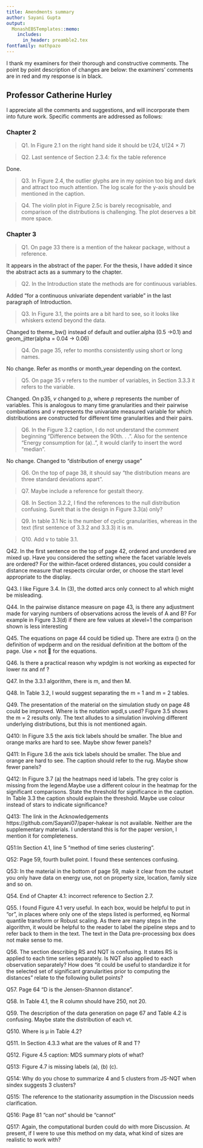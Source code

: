 ```yaml
---
title: Amendments summary
author: Sayani Gupta
output:
  MonashEBSTemplates::memo:
    includes:
      in_header: preamble2.tex
fontfamily: mathpazo
---
```


I thank my examiners for their thorough and constructive comments. The point by point description of changes are below: the examiners' comments are in red and my response is in black.

## Professor Catherine Hurley {-}

I appreciate all the comments and suggestions, and will incorporate them into future work. Specific comments are addressed as follows:

### Chapter 2

> Q1. In Figure 2.1 on the right hand side it should be t/24, t/(24 × 7)

> Q2. Last sentence of Section 2.3.4: fix the table reference

Done.

> Q3. In Figure 2.4, the outlier glyphs are in my opinion too big and dark and attract too much attention.
The log scale for the y-axis should be mentioned in the caption.



> Q4. The violin plot in Figure 2.5c is barely recognisable, and comparison of the distributions is challenging.
The plot deserves a bit more space.


### Chapter 3

> Q1. On page 33 there is a mention of the hakear package, without a reference.

It appears in the abstract of the paper. 
For the thesis, I have added it since the abstract acts as a summary to the chapter.

> Q2. In the Introduction state the methods are for continuous variables.

Added "for a continuous univariate dependent variable" in the last paragraph of Introduction.

> Q3. In Figure 3.1, the points are a bit hard to see, so it looks like whiskers extend beyond the data.

Changed to theme_bw() instead of default and outlier.alpha (0.5 ->0.1) and geom_jitter(alpha = 0.04 -> 0.06)

> Q4. On page 35, refer to months consistently using short or long names.

No change. Refer as months or month_year depending on the context.

> Q5. On page 35 v refers to the number of variables, in Section 3.3.3 it refers to the variable.

Changed. On p35, $v$ changed to $p$, where $p$ represents the number of variables. This is analogous to many time granularities and their pairwise combinations and $v$ represents the univariate measured variable for which distributions are constructed for different time granularities and their pairs.

> Q6. In the Figure 3.2 caption, I do not understand the comment beginning “Difference between the 90th. . . ”.
Also for the sentence “Energy consumption for (a)..”, it would clarify to insert the word “median”.

No change.
Changed to "distribution of energy usage"

> Q6. On the top of page 38, it should say “the distribution means are three standard deviations apart”.

> Q7. Maybe include a reference for gestalt theory.

> Q8. In Section 3.2.2, I find the references to the null distribution confusing. Surelt that is the design in
Figure 3.3(a) only?

> Q9. In table 3.1 Nc is the number of cyclic granularities, whereas in the text (first sentence of 3.3.2 and
3.3.3) it is m.

> Q10. Add v to table 3.1.

Q42. In the first sentence on the top of page 42, ordered and unordered are mixed up. Have you considered
the setting where the facet variable levels are ordered? For the within-facet ordered distances, you
could consider a distance measure that respects circular order, or choose the start level appropriate to
the display.

Q43. I like Figure 3.4. In (3), the dotted arcs only connect to a1 which might be misleading.

Q44. In the pairwise distance measure on page 43, is there any adjustment made for varying numbers of
observations across the levels of A and B? For example in Figure 3.3(d) if there are few values at
xlevel=1 the comparison shown is less interesting


Q45. The equations on page 44 could be tidied up. There are extra () on the definition of wpdperm and on
the residual definition at the bottom of the page. Use × not  for the equations.

Q46. Is there a practical reason why wpdglm is not working as expected for lower nx and nf ?

Q47. In the 3.3.1 algorithm, there is m, and then M.

Q48. In Table 3.2, I would suggest separating the m = 1 and m = 2 tables.


Q49. The presentation of the material on the simulation study on page 48 could be improved. Where is
the notation wpdl,s used? Figure 3.5 shows the m = 2 results only. The text alludes to a simulation
involving different underlying distributions, but this is not mentioned again.


Q410: In Figure 3.5 the axis tick labels should be smaller. The blue and orange marks are hard to see. Maybe
show fewer panels?

Q411: In Figure 3.6 the axis tick labels should be smaller. The blue and orange are hard to see. The caption
should refer to the rug. Maybe show fewer panels?

Q412: In Figure 3.7 (a) the heatmaps need id labels. The grey color is missing from the legend.Maybe use a
different colour in the heatmap for the significant comparisons. State the threshold for significance in
the caption. In Table 3.3 the caption should explain the threshold. Maybe use colour instead of stars
to indicate significance?

Q413: The link in the Acknowledgements https://github.com/Sayani07/paper-hakear is not available. Neither
are the supplementary materials. I understand this is for the paper version, I mention it for completeness.


Q51:In Section 4.1, line 5 “method of time series clustering”.

Q52: Page 59, fourth bullet point. I found these sentences confusing.

Q53: In the material in the bottom of page 59, make it clear from the outset you only have data on energy
use, not on property size, location, family size and so on.

Q54. End of Chapter 4.1: incorrect reference to Section 2.7.

Q55. I found Figure 4.1 very useful. In each box, would be helpful to put in “or”, in places where only one of
the steps listed is performed, eq Normal quantile transform or Robust scaling. As there are many steps
in the algorithm, it would be helpful to the reader to label the pipeline steps and to refer back to them
in the text. The text in the Data pre-processing box does not make sense to me.


Q56. The section describing RS and NQT is confusing. It states RS is applied to each time series separately.
Is NQT also applied to each observation separately? How does “it could be useful to standardize it for
the selected set of significant granularities prior to computing the distances” relate to the following
bullet points?


Q57. Page 64 “D is the Jensen-Shannon distance”.

Q58. In Table 4.1, the R column should have 250, not 20.

Q59. The description of the data generation on page 67 and Table 4.2 is confusing. Maybe state the
distribution of each vt.

Q510. Where is μ in Table 4.2?


Q511. In Section 4.3.3 what are the values of R and T?


Q512. Figure 4.5 caption: MDS summary plots of what?

Q513: Figure 4.7 is missing labels (a), (b) (c).

Q514: Why do you chose to summarize 4 and 5 clusters from JS-NQT when sindex suggests 3 clusters?

Q515: The reference to the stationarity assumption in the Discussion needs clarification.

Q516: Page 81 “can not” should be “cannot”

Q517: Again, the computational burden could do with more Discussion. At present, if I were to use this
method on my data, what kind of sizes are realistic to work with?







